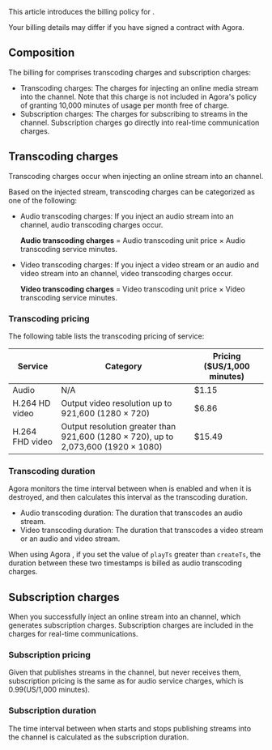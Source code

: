 
This article introduces the billing policy for <Vg k="MPULL" />.

<Admonition type="info">Your billing details may differ if you have signed a contract with Agora.</Admonition>

## Composition
The billing for <Vg k="MPULL" /> comprises transcoding charges and subscription charges:

- Transcoding charges: The charges for injecting an online media stream into the <Vg k="VSDK" /> channel. Note that this charge is not included in Agora's policy of granting 10,000 minutes of usage per month free of charge.
- Subscription charges: The charges for subscribing to streams in the <Vg k="VSDK" /> channel. Subscription charges go directly into real-time communication charges.

## Transcoding charges

Transcoding charges occur when injecting an online stream into an <Vg k="VSDK" /> channel.

Based on the injected stream, transcoding charges can be categorized as one of the following:

- Audio transcoding charges: If you inject an audio stream into an <Vg k="VSDK" /> channel, audio transcoding charges occur.

	**Audio transcoding charges** = Audio transcoding unit price × Audio transcoding service minutes.
- Video transcoding charges: If you inject a video stream or an audio and video stream into an <Vg k="VSDK" /> channel, video transcoding charges occur.

	**Video transcoding charges** = Video transcoding unit price × Video transcoding service minutes.

### Transcoding pricing
The following table lists the transcoding pricing of <Vg k="MPULL" /> service:

| Service | Category | Pricing ($US/1,000 minutes) |
| ---------------- | ---------------- | ---------------- |
| Audio      | N/A      | $1.15      |
| H.264 HD video | Output video resolution up to 921,600 (1280 × 720)| $6.86 |
| H.264 FHD video | Output resolution greater than 921,600 (1280 × 720), up to 2,073,600 (1920 × 1080)| $15.49 |

### Transcoding duration
Agora monitors the time interval between when <Vg k="MPULL" /> is enabled and when it is destroyed, and then calculates this interval as the transcoding duration.

- Audio transcoding duration: The duration that <Vg k="MPULL" /> transcodes an audio stream.
- Video transcoding duration: The duration that <Vg k="MPULL" /> transcodes a video stream or an audio and video stream.

<Admonition type="info">When using Agora <Vg k="MPULL" />, if you set the value of <code>playTs</code> greater than <code>createTs</code>, the duration between these two timestamps is billed as audio transcoding charges.</Admonition>

## Subscription charges
When you successfully inject an online stream into an <Vg k="VSDK" /> channel, which generates subscription charges. Subscription charges are included in the charges for real-time communications.

### Subscription pricing

Given that <Vg k="MPULL" /> publishes streams in the <Vg k="VSDK" /> channel, but never receives them, subscription pricing is the same as for audio service charges, which is $0.99 ($US/1,000 minutes).

### Subscription duration

The time interval between when <Vg k="MPULL" /> starts and stops publishing streams into the <Vg k="VSDK" /> channel is calculated as the subscription duration.
